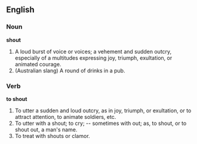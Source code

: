 ==English==

===Noun===

'''shout'''

#A loud burst of voice or voices; a vehement and sudden outcry, especially of a multitudes expressing joy, triumph, exultation, or animated courage.
#(Australian slang) A round of drinks in a pub.

===Verb===

'''to shout'''

#To utter a sudden and loud outcry, as in joy, triumph, or exultation, or to attract attention, to animate soldiers, etc.
#To utter with a shout; to cry; -- sometimes with out; as, to shout, or to shout out, a man's name.
#To treat with shouts or clamor.